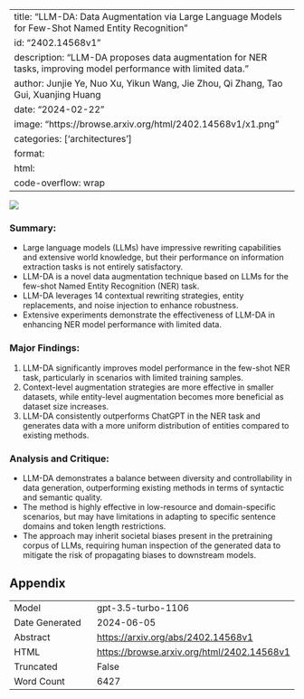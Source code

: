 
---
title: "LLM-DA: Data Augmentation via Large Language Models for Few-Shot Named Entity Recognition"
id: "2402.14568v1"
description: "LLM-DA proposes data augmentation for NER tasks, improving model performance with limited data."
author: Junjie Ye, Nuo Xu, Yikun Wang, Jie Zhou, Qi Zhang, Tao Gui, Xuanjing Huang
date: "2024-02-22"
image: "https://browse.arxiv.org/html/2402.14568v1/x1.png"
categories: ['architectures']
format:
  html:
    code-overflow: wrap
---

![](https://browse.arxiv.org/html/2402.14568v1/x1.png)

### **Summary:**
- Large language models (LLMs) have impressive rewriting capabilities and extensive world knowledge, but their performance on information extraction tasks is not entirely satisfactory.
- LLM-DA is a novel data augmentation technique based on LLMs for the few-shot Named Entity Recognition (NER) task.
- LLM-DA leverages 14 contextual rewriting strategies, entity replacements, and noise injection to enhance robustness.
- Extensive experiments demonstrate the effectiveness of LLM-DA in enhancing NER model performance with limited data.

### **Major Findings:**
1. LLM-DA significantly improves model performance in the few-shot NER task, particularly in scenarios with limited training samples.
2. Context-level augmentation strategies are more effective in smaller datasets, while entity-level augmentation becomes more beneficial as dataset size increases.
3. LLM-DA consistently outperforms ChatGPT in the NER task and generates data with a more uniform distribution of entities compared to existing methods.

### **Analysis and Critique:**
- LLM-DA demonstrates a balance between diversity and controllability in data generation, outperforming existing methods in terms of syntactic and semantic quality.
- The method is highly effective in low-resource and domain-specific scenarios, but may have limitations in adapting to specific sentence domains and token length restrictions.
- The approach may inherit societal biases present in the pretraining corpus of LLMs, requiring human inspection of the generated data to mitigate the risk of propagating biases to downstream models.

## Appendix

|          |          |
|----------|----------|
| Model     | gpt-3.5-turbo-1106       |
| Date Generated     | 2024-06-05       |
| Abstract | [https://arxiv.org/abs/2402.14568v1](https://arxiv.org/abs/2402.14568v1)        |
| HTML     | [https://browse.arxiv.org/html/2402.14568v1](https://browse.arxiv.org/html/2402.14568v1)       |
| Truncated       | False       |
| Word Count       | 6427       |